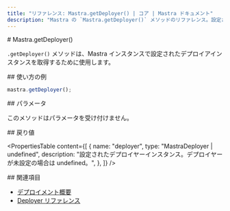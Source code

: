 ```yaml
---
title: "リファレンス: Mastra.getDeployer() | コア | Mastra ドキュメント"
description: "Mastra の `Mastra.getDeployer()` メソッドのリファレンス。設定されたデプロイヤーインスタンスを取得します。"
---
```


<div id="mastragetdeployer">
  # Mastra.getDeployer()
</div>

`.getDeployer()` メソッドは、Mastra インスタンスで設定されたデプロイアインスタンスを取得するために使用します。

<div id="usage-example">
  ## 使い方の例
</div>

```typescript copy
mastra.getDeployer();
```


<div id="parameters">
  ## パラメータ
</div>

このメソッドはパラメータを受け付けません。

<div id="returns">
  ## 戻り値
</div>

<PropertiesTable
  content={[
    {
      name: "deployer",
      type: "MastraDeployer | undefined",
      description:
        "設定されたデプロイヤーインスタンス。デプロイヤーが未設定の場合は undefined。",
    },
  ]}
/>

<div id="related">
  ## 関連項目
</div>

- [デプロイメント概要](/docs/deployment/overview)
- [Deployer リファレンス](/reference/deployer/)